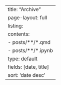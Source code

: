 ---
title: "Archive"
page-layout: full
listing:
  contents: 
    - posts/**/*.qmd
    - posts/**/*.ipynb
  type: default
  fields: [date, title]
  sort: 'date desc'
---